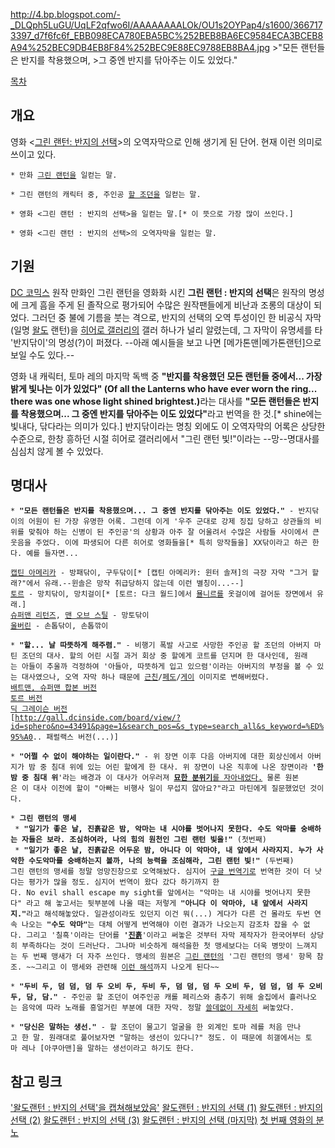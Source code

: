 http://4.bp.blogspot.com/-_DLQph5LuGU/UqLF2qfwo6I/AAAAAAAALOk/OU1s2OYPap4/s1600/3667173397_d7f6fc6f_EBB098ECA780EBA5BC%252BEB8BA6EC9584ECA3BCEB8A94%252BEC9DB4EB8F84%252BEC9E88EC9788EB8BA4.jpg
>"모든 랜턴들은 반지를 착용했으며,
>그 중엔 반지를 닦아주는 이도 있었다."

[[목차]]

== 개요 ==
영화 <[[그린 랜턴: 반지의 선택]]>의 오역자막으로 인해 생기게 된 단어. 현재 이런 의미로 쓰이고 있다.

 * 만화 [[그린 랜턴]]을 일컫는 말.

 * 그린 랜턴의 캐릭터 중, 주인공 [[할 조던]]을 일컫는 말.

 * 영화 <그린 랜턴 : 반지의 선택>을 일컫는 말.[* 이 뜻으로 가장 많이 쓰인다.]

 * 영화 <그린 랜턴 : 반지의 선택>의 오역자막을 일컫는 말.

== 기원 ==
[[DC 코믹스]] 원작 만화인 그린 랜턴을 영화화 시킨 '''그린 랜턴 : 반지의 선택'''은 원작의 명성에 크게 흠을 주게 된 졸작으로 평가되어 수많은 원작팬들에게 비난과 조롱의 대상이 되었다. 그러던 중 불에 기름을 붓는 격으로, 반지의 선택의 오역 투성이인 한 비공식 자막(일명 [[왈도]] 랜턴)을 [[히어로 갤러리]]의 갤러 하나가 널리 알렸는데, 그 자막이 유명세를 타 '반지닦이'의 명성(?)이 퍼졌다. --아래 예시들을 보고 나면 [메가톤맨|메가톤랜턴]으로 보일 수도 있다.--

영화 내 캐릭터, 토마 레의 마지막 독백 중 '''"반지를 착용했던 모든 랜턴들 중에서... 가장 밝게 빛나는 이가 있었다" (Of all the Lanterns who have ever worn the ring... there was one whose light shined brightest.)'''라는 대사를 '''"모든 랜턴들은 반지를 착용했으며... 그 중엔 반지를 닦아주는 이도 있었다"'''라고 번역을 한 것.[* shine에는 빛내다, 닦다라는 의미가 있다.] 반지닦이라는 명칭 외에도 이 오역자막의 어록은 상당한 수준으로, 한창 흥하던 시절 히어로 갤러리에서 "그린 랜턴 빛!"이라는 --망--명대사를 심심치 않게 볼 수 있었다.

== 명대사 ==
 * '''"모든 랜턴들은 반지를 착용했으며... 그 중엔 반지를 닦아주는 이도 있었다."''' - 반지닦이의 어원이 된 가장 유명한 어록. 그런데 이게 '우주 군대로 강제 징집 당하고 상관들의 비위를 맞춰야 하는 신병이 된 주인공'의 상황과 아주 잘 어울려서 수많은 사람들 사이에서 큰웃음을 주었다. 이에 파생되어 다른 히어로 영화들을[* 특히 망작들을] XX닦이라고 하곤 한다. 예를 들자면...

 [[캡틴 아메리카]] - 방패닦이, 구두닦이[* [캡틴 아메리카: 윈터 솔져]의 극장 자막 "그거 할래?"에서 유래.--윈솔은 망작 취급당하지 않는데 이런 별칭이...--]
 [[토르]] - 망치닦이, 망치걸이[* [토르: 다크 월드]에서 [[묠니르]]를 옷걸이에 걸어둔 장면에서 유래.]
 [[슈퍼맨 리턴즈]], [[맨 오브 스틸]] - 망토닦이
 [[울버린(실사판)|울버린]] - 손톱닦이, 손톱깎이

 * '''"할... 날 따뜻하게 해주렴."''' - 비행기 폭발 사고로 사망한 주인공 할 조던의 아버지 마틴 조던의 대사. 할의 어린 시절 과거 회상 중 할에게 코트를 던지며 한 대사인데, 원래는 아들이 추울까 걱정하여 '아들아, 따뜻하게 입고 있으렴'이라는 아버지의 부정을 볼 수 있는 대사였으나, 오역 자막 하나 때문에 [[근친]]/[[페도]]/[[게이]] 이미지로 변해버렸다.
 [http://gall.dcinside.com/board/view/?id=sphero&no=2901&page=2&search_pos=-12637&s_type=search_all&s_keyword=%EB%94%B0%EB%9C%BB%ED%95%98%EA%B2%8C 배트맨, 슈퍼맨 합본 버전]
 [http://gall.dcinside.com/board/view/?id=sphero&no=25601&page=1&search_pos=-32637&s_type=search_all&s_keyword=%EB%94%B0%EB%9C%BB%ED%95%98%EA%B2%8C 토르 버전]
 [http://gall.dcinside.com/board/view/?id=sphero&no=1820&page=1&search_pos=-2637&s_type=search_all&s_keyword=%EB%94%B0%EB%9C%BB%ED%95%98%EA%B2%8C 딕 그레이슨 버전]
 [http://gall.dcinside.com/board/view/?id=sphero&no=43491&page=1&search_pos=&s_type=search_all&s_keyword=%ED%95%A0.. 패럴랙스 버전(...)]

 * '''"어쩔 수 없이 해야하는 일이란다."''' - 위 장면 이후 다음 아버지에 대한 회상신에서 아버지가 밤 중 침대 위에 있는 어린 할에게 한 대사. 위 장면이 나온 직후에 나온 장면이라 ''''한 밤 중 침대 위''''라는 배경과 이 대사가 어우러져 [[성추행|'''묘한 분위기'''를 자아내었다.]] 물론 원본은 이 대사 이전에 할이 "아빠는 비행사 일이 무섭지 않아요?"라고 마틴에게 질문했었던 것이다.

 * '''그린 랜턴의 맹세'''
  * '''"일기가 좋은 날, 진흙같은 밤, 악마는 내 시야를 벗어나지 못한다. 수도 악마를 숭배하는 자들은 보라. 조심하여라, 나의 힘의 원천인 그린 랜턴 빛을!"''' (첫번째)
  * '''"일기가 좋은 날, 진흙같은 어두운 밤, 아니다 이 악마야, 내 앞에서 사라지지. 누가 사악한 수도악마를 숭배하는지 볼까, 나의 능력을 조심해라, 그린 랜턴 빛!"''' (두번째)
 그린 랜턴의 맹세를 정말 엉망진창으로 오역해놨다. 심지어 [[Google 번역|구글 번역기]]로 번역한 것이 더 낫다는 평가가 많을 정도. 심지어 번역이 왔다 갔다 하기까지 한다. No evil shall escape my sight를 앞에서는 "악마는 내 시야를 벗어나지 못한다" 라고 해 놓고서는 뒷부분에 나올 때는 저렇게 '''"아니다 이 악마야, 내 앞에서 사라지지."'''라고 해석해놓았다. 일관성이라도 있던지 이건 뭐(...) 게다가 다른 건 몰라도 두번 연속 나오는 '''"수도 악마"'''는 대체 어떻게 번역해야 이런 결과가 나오는지 감조차 잡을 수 없다. 그리고 '칠흑'이라는 단어를 ''''[[진흙]]''''이라고 써놓은 것부터 자막 제작자가 한국어부터 상당히 부족하다는 것이 드러난다. 그나마 비슷하게 해석을한 첫 맹세보다는 더욱 병맛이 느껴지는 두 번째 맹새가 더 자주 쓰인다. 맹세의 원본은 [[그린 랜턴]]의 '그린 랜턴의 맹세' 항목 참조. ~~그리고 이 맹세와 관련해 [http://gall.dcinside.com/board/view/?id=sphero&no=10672&page=2&exception_mode=recommend&search_pos=&s_type=search_all&s_keyword=%EC%8B%9C 이런 해석]까지 나오게 된다~~

 * '''"두비 두, 덤 덤, 덤 두 오비 두, 두비 두, 덤 덤, 덤 두 오비 두, 덤 덤, 덤 두 오비 두, 담, 담."''' - 주인공 할 조던이 여주인공 캐롤 페리스와 춤추기 위해 술집에서 흘러나오는 음악에 따라 노래를 흥얼거린 부분에 대한 자막. 정말 [[쓸데없이 고퀄리티|쓸데없이 자세히]] 써놓았다.

 * '''"당신은 말하는 생선."''' - 할 조던이 물고기 얼굴을 한 외계인 토마 레를 처음 만나고 한 말. 원래대로 풀어보자면 "말하는 생선이 있다니?" 정도. 이 때문에 히갤에서는 토마 레나 [아쿠아맨]을 말하는 생선이라고 하기도 한다.
== 참고 링크 ==
[http://m.dcinside.com/view.php?id=sphero&no=30 '왈도랜턴 : 반지의 선택'을 캡쳐해보았음']
[http://gall.dcinside.com/board/view/?id=sphero&no=10664&page=1&search_pos=&s_type=search_all&s_keyword=%EC%99%88%EB%8F%84%EB%9E%9C%ED%84%B4 왈도랜턴 : 반지의 선택 (1)]
[http://gall.dcinside.com/board/view/?id=sphero&no=10665&page=1&search_pos=&s_type=search_all&s_keyword=%EC%99%88%EB%8F%84%EB%9E%9C%ED%84%B4 왈도랜턴 : 반지의 선택 (2)]
[http://gall.dcinside.com/board/view/?id=sphero&no=10666&page=1&search_pos=&s_type=search_all&s_keyword=%EC%99%88%EB%8F%84%EB%9E%9C%ED%84%B4 왈도랜턴 : 반지의 선택 (3)]
[http://gall.dcinside.com/board/view/?id=sphero&no=10667&page=1&search_pos=&s_type=search_all&s_keyword=%EC%99%88%EB%8F%84%EB%9E%9C%ED%84%B4 왈도랜턴 : 반지의 선택 (마지막)]
[http://gall.dcinside.com/board/view/?id=sphero&no=10668 첫 번째 영화의 분노]
